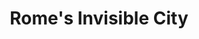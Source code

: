---
title: "Rome's Invisible City"
client: "BBC | VR + 8K 3D"
subtitle: ""
description: "Following the success of BBC ONE’s Rome’s Invisible City ScanLAB have created two immersive experience allowing audiences greater access to the labyrinthine Roman underworld."
background: 'hero.jpg'
tags: ['vr', 'film']
---